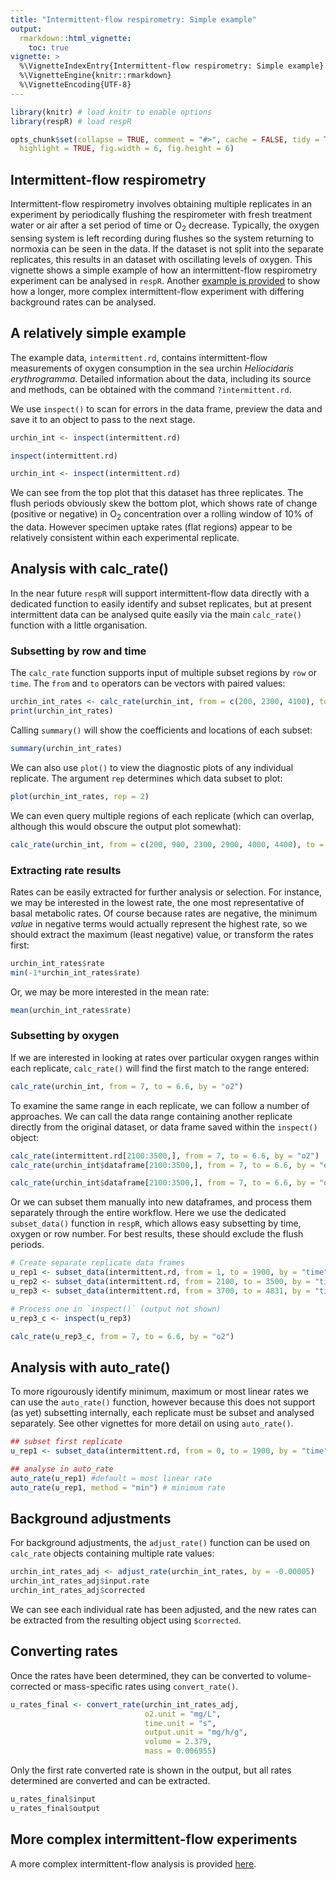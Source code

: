 ```yaml
---
title: "Intermittent-flow respirometry: Simple example"
output: 
  rmarkdown::html_vignette:
    toc: true
vignette: >
  %\VignetteIndexEntry{Intermittent-flow respirometry: Simple example}
  %\VignetteEngine{knitr::rmarkdown}
  %\VignetteEncoding{UTF-8}
---
```


```r
library(knitr) # load knitr to enable options
library(respR) # load respR

opts_chunk$set(collapse = TRUE, comment = "#>", cache = FALSE, tidy = TRUE, 
  highlight = TRUE, fig.width = 6, fig.height = 6)
```

## Intermittent-flow respirometry

Intermittent-flow respirometry involves obtaining multiple replicates in an experiment by periodically flushing the respirometer with fresh treatment water or air after a set period of time or O~2~ decrease. 
Typically, the oxygen sensing system is left recording during flushes so the system returning to normoxia can be seen in the data. 
If the dataset is not split into the separate replicates, this results in an dataset with oscillating levels of oxygen. 
This vignette shows a simple example of how an intermittent-flow respirometry experiment can be analysed in `respR`. Another [example is provided](https://januarharianto.github.io/respR/articles/intermittent2.html) to show how a longer, more complex intermittent-flow experiment with differing background rates can be analysed.

## A relatively simple example

The example data, `intermittent.rd`, contains intermittent-flow measurements of oxygen consumption in the sea urchin *Heliocidaris erythrogramma*. 
Detailed information about the data, including its source and methods, can be obtained with the command `?intermittent.rd`. 

We use `inspect()` to scan for errors in the data frame, preview the data and save it to an object to pass to the next stage.

```r
urchin_int <- inspect(intermittent.rd)
```

```r
inspect(intermittent.rd)
```

```r
urchin_int <- inspect(intermittent.rd)
```

We can see from the top plot that this dataset has three replicates. The flush periods obviously skew the bottom plot, which shows rate of change (positive or negative) in O~2~ concentration over a rolling window of 10% of the data. However specimen uptake rates (flat regions) appear to be relatively consistent within each experimental replicate. 

## Analysis with calc_rate()
In the near future `respR` will support intermittent-flow data directly with a dedicated function to easily identify and subset replicates, but at present intermittent data can be analysed quite easily via the main `calc_rate()` function with a little organisation.

### Subsetting by row and time
The `calc_rate` function supports input of multiple subset regions by `row` or `time`. The `from` and `to` operators can be vectors with paired values:

```r
urchin_int_rates <- calc_rate(urchin_int, from = c(200, 2300, 4100), to = c(1800, 3200, 4600), by = "time")
print(urchin_int_rates)
```

Calling `summary()` will show the coefficients and locations of each subset:
```r
summary(urchin_int_rates)
```

We can also use `plot()` to view the diagnostic plots of any individual replicate. The argument `rep` determines which data subset to plot:
```r
plot(urchin_int_rates, rep = 2)
```

We can even query multiple regions of each replicate (which can overlap, although this would obscure the output plot somewhat):
```r
calc_rate(urchin_int, from = c(200, 900, 2300, 2900, 4000, 4400), to = c(700, 1700, 2700, 3300, 4300, 4700), by = "time")
```

### Extracting rate results 

Rates can be easily extracted for further analysis or selection. For instance, we may be interested in the lowest rate, the one most representative of basal metabolic rates. Of course because rates are negative, the minimum *value* in negative terms would actually represent the highest rate, so we should extract the maximum (least negative) value, or transform the rates first: 
```r
urchin_int_rates$rate
min(-1*urchin_int_rates$rate)
```

Or, we may be more interested in the mean rate:
```r
mean(urchin_int_rates$rate)

```

### Subsetting by oxygen 

If we are interested in looking at rates over particular oxygen ranges within each replicate, `calc_rate()` will find the first match to the range entered:
```r
calc_rate(urchin_int, from = 7, to = 6.6, by = "o2")
```

To examine the same range in each replicate, we can follow a number of approaches. We can call the data range containing another replicate directly from the original dataset, or data frame saved within the `inspect()` object:

```r
calc_rate(intermittent.rd[2100:3500,], from = 7, to = 6.6, by = "o2")
calc_rate(urchin_int$dataframe[2100:3500,], from = 7, to = 6.6, by = "o2")
```
```r
calc_rate(urchin_int$dataframe[2100:3500,], from = 7, to = 6.6, by = "o2")
```

Or we can subset them manually into new dataframes, and process them separately through the entire workflow. Here we use the dedicated `subset_data()` function in `respR`, which allows easy subsetting by time, oxygen or row number. For best results, these should exclude the flush periods. 
```r
# Create separate replicate data frames
u_rep1 <- subset_data(intermittent.rd, from = 1, to = 1900, by = "time")
u_rep2 <- subset_data(intermittent.rd, from = 2100, to = 3500, by = "time")
u_rep3 <- subset_data(intermittent.rd, from = 3700, to = 4831, by = "time")

# Process one in `inspect()` (output not shown)
u_rep3_c <- inspect(u_rep3)
```
```r
calc_rate(u_rep3_c, from = 7, to = 6.6, by = "o2")
```


## Analysis with auto_rate()

To more rigourously identify minimum, maximum or most linear rates we can use the `auto_rate()` function, however because this does not support (as yet) subsetting internally, each replicate must be subset and analysed separately. See other vignettes for more detail on using `auto_rate()`. 
```r
## subset first replicate
u_rep1 <- subset_data(intermittent.rd, from = 0, to = 1900, by = "time")
```

```r
## analyse in auto_rate
auto_rate(u_rep1) #default = most linear rate
auto_rate(u_rep1, method = "min") # minimum rate

```


## Background adjustments

For background adjustments, the `adjust_rate()` function can be used on `calc_rate` objects containing multiple rate values:
```r
urchin_int_rates_adj <- adjust_rate(urchin_int_rates, by = -0.00005)
urchin_int_rates_adj$input.rate
urchin_int_rates_adj$corrected
```
We can see each individual rate has been adjusted, and the new rates can be extracted from the resulting object using `$corrected`. 

## Converting rates

Once the rates have been determined, they can be converted to volume-corrected or mass-specific rates using `convert_rate()`. 

```r
u_rates_final <- convert_rate(urchin_int_rates_adj, 
                              o2.unit = "mg/L", 
                              time.unit = "s", 
                              output.unit = "mg/h/g", 
                              volume = 2.379, 
                              mass = 0.006955)
```

Only the first rate converted rate is shown in the output, but all rates determined are converted and can be extracted.
```r
u_rates_final$input
u_rates_final$output
```


## More complex intermittent-flow experiments

A more complex intermittent-flow analysis is provided [here](https://januarharianto.github.io/respR/articles/intermittent2.html).
